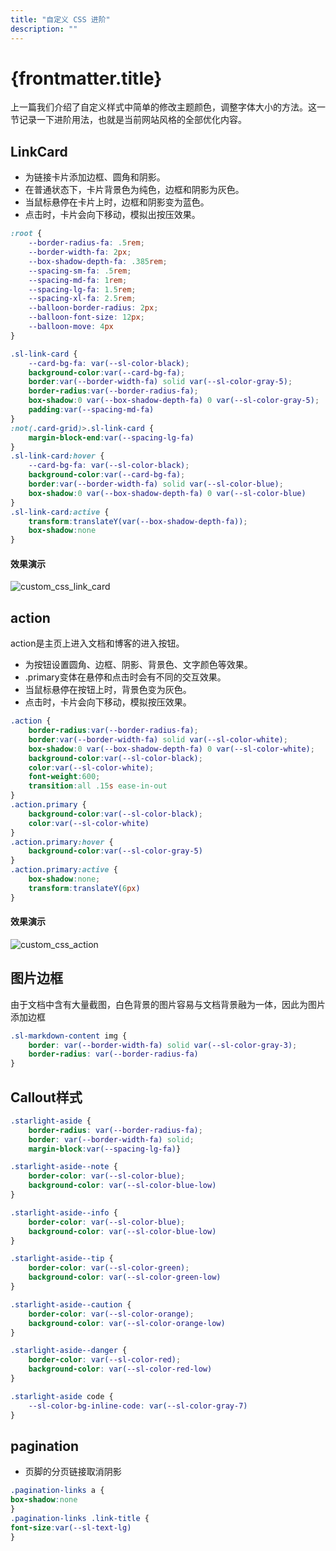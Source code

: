 ```yaml
---
title: "自定义 CSS 进阶"
description: ""
---
```


# {frontmatter.title}

上一篇我们介绍了自定义样式中简单的修改主题颜色，调整字体大小的方法。这一节记录一下进阶用法，也就是当前网站风格的全部优化内容。

## LinkCard

* 为链接卡片添加边框、圆角和阴影。
* 在普通状态下，卡片背景色为纯色，边框和阴影为灰色。
* 当鼠标悬停在卡片上时，边框和阴影变为蓝色。
* 点击时，卡片会向下移动，模拟出按压效果。

```css
:root {
    --border-radius-fa: .5rem;
    --border-width-fa: 2px;
    --box-shadow-depth-fa: .385rem;
    --spacing-sm-fa: .5rem;
    --spacing-md-fa: 1rem;
    --spacing-lg-fa: 1.5rem;
    --spacing-xl-fa: 2.5rem;
    --balloon-border-radius: 2px;
    --balloon-font-size: 12px;
    --balloon-move: 4px
}

.sl-link-card {
    --card-bg-fa: var(--sl-color-black);
    background-color:var(--card-bg-fa);
    border:var(--border-width-fa) solid var(--sl-color-gray-5);
    border-radius:var(--border-radius-fa);
    box-shadow:0 var(--box-shadow-depth-fa) 0 var(--sl-color-gray-5);
    padding:var(--spacing-md-fa)
}
:not(.card-grid)>.sl-link-card {
    margin-block-end:var(--spacing-lg-fa)
}
.sl-link-card:hover {
    --card-bg-fa: var(--sl-color-black);
    background-color:var(--card-bg-fa);
    border:var(--border-width-fa) solid var(--sl-color-blue);
    box-shadow:0 var(--box-shadow-depth-fa) 0 var(--sl-color-blue)
}
.sl-link-card:active {
    transform:translateY(var(--box-shadow-depth-fa));
    box-shadow:none
}
```

#### 效果演示

![custom_css_link_card](/site-assets/custom_css_link_card.webp)

## action

action是主页上进入文档和博客的进入按钮。

* 为按钮设置圆角、边框、阴影、背景色、文字颜色等效果。
* .primary变体在悬停和点击时会有不同的交互效果。
* 当鼠标悬停在按钮上时，背景色变为灰色。
* 点击时，卡片会向下移动，模拟按压效果。

```css
.action {
    border-radius:var(--border-radius-fa);
    border:var(--border-width-fa) solid var(--sl-color-white);
    box-shadow:0 var(--box-shadow-depth-fa) 0 var(--sl-color-white);
    background-color:var(--sl-color-black);
    color:var(--sl-color-white);
    font-weight:600;
    transition:all .15s ease-in-out
}
.action.primary {
    background-color:var(--sl-color-black);
    color:var(--sl-color-white)
}
.action.primary:hover {
    background-color:var(--sl-color-gray-5)
}
.action.primary:active {
    box-shadow:none;
    transform:translateY(6px)
}
```

#### 效果演示

![custom_css_action](/site-assets/custom_css_action.webp)


## 图片边框

由于文档中含有大量截图，白色背景的图片容易与文档背景融为一体，因此为图片添加边框

```css
.sl-markdown-content img {
    border: var(--border-width-fa) solid var(--sl-color-gray-3);
    border-radius: var(--border-radius-fa)
}
```

## Callout样式

```css
.starlight-aside {
    border-radius: var(--border-radius-fa);
    border: var(--border-width-fa) solid;
    margin-block:var(--spacing-lg-fa)}

.starlight-aside--note {
    border-color: var(--sl-color-blue);
    background-color: var(--sl-color-blue-low)
}

.starlight-aside--info {
    border-color: var(--sl-color-blue);
    background-color: var(--sl-color-blue-low)
}

.starlight-aside--tip {
    border-color: var(--sl-color-green);
    background-color: var(--sl-color-green-low)
}

.starlight-aside--caution {
    border-color: var(--sl-color-orange);
    background-color: var(--sl-color-orange-low)
}

.starlight-aside--danger {
    border-color: var(--sl-color-red);
    background-color: var(--sl-color-red-low)
}

.starlight-aside code {
    --sl-color-bg-inline-code: var(--sl-color-gray-7)
}
```

## pagination

* 页脚的分页链接取消阴影

```css
.pagination-links a {
box-shadow:none
}
.pagination-links .link-title {
font-size:var(--sl-text-lg)
}
```